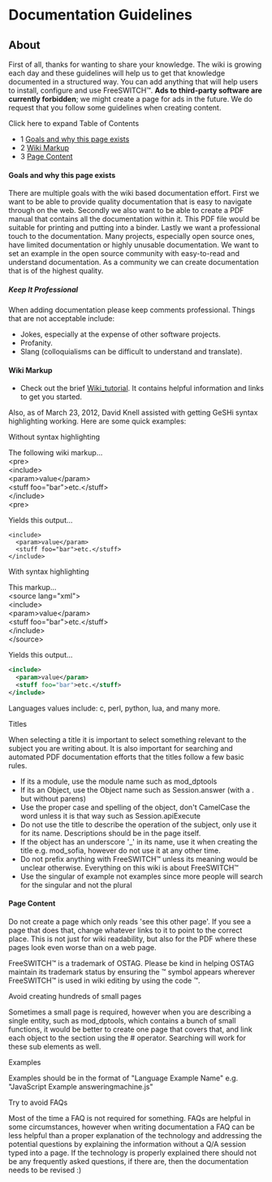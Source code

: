 
# Documentation Guidelines 

 

## About

First of all, thanks for wanting to share your knowledge. The wiki is growing each day and these guidelines will help us to get that knowledge documented in a structured way. You can add anything that will help users to install, configure and use FreeSWITCH™. **Ads to third-party software are currently forbidden**; we might create a page for ads in the future. We do request that you follow some guidelines when creating content.

Click here to expand Table of Contents

* 1 [Goals and why this page exists](#goals-and-why-this-page-exists)
* 2 [Wiki Markup](#-freeswitch--documentation-guidelines-)
* 3 [Page Content](#page-content)

#### Goals and why this page exists

There are multiple goals with the wiki based documentation effort. First we want to be able to provide quality documentation that is easy to navigate through on the web. Secondly we also want to be able to create a PDF manual that contains all the documentation within it. This PDF file would be suitable for printing and putting into a binder. Lastly we want a professional touch to the documentation. Many projects, especially open source ones, have limited documentation or highly unusable documentation. We want to set an example in the open source community with easy-to-read and understand documentation. As a community we can create documentation that is of the highest quality.

##### Keep It Professional

When adding documentation please keep comments professional. Things that are not acceptable include:

* Jokes, especially at the expense of other software projects.
* Profanity.
* Slang (colloquialisms can be difficult to understand and translate).

#### Wiki Markup

* Check out the brief [Wiki\_tutorial](https://wiki.freeswitch.org/wiki/Wiki%5Ftutorial "Wiki tutorial"). It contains helpful information and links to get you started.

Also, as of March 23, 2012, David Knell assisted with getting GeSHi syntax highlighting working. Here are some quick examples:

Without syntax highlighting

The following wiki markup...  
&lt;pre>  
&lt;include>  
 &lt;param>value&lt;/param>  
 &lt;stuff foo="bar">etc.&lt;/stuff>  
&lt;/include>  
&lt;pre>

Yields this output...

```text
<include>
  <param>value</param>
  <stuff foo="bar">etc.</stuff>
</include>
```

With syntax highlighting

This markup...  
&lt;source lang="xml">  
&lt;include>  
 &lt;param>value&lt;/param>  
 &lt;stuff foo="bar">etc.&lt;/stuff>  
&lt;/include>  
&lt;/source>

Yields this output...

```xml
<include>
  <param>value</param>
  <stuff foo="bar">etc.</stuff>
</include>
```

Languages values include: c, perl, python, lua, and many more.

Titles

When selecting a title it is important to select something relevant to the subject you are writing about. It is also important for searching and automated PDF documentation efforts that the titles follow a few basic rules.

* If its a module, use the module name such as mod\_dptools
* If its an Object, use the Object name such as Session.answer (with a . but without parens)
* Use the proper case and spelling of the object, don't CamelCase the word unless it is that way such as Session.apiExecute
* Do not use the title to describe the operation of the subject, only use it for its name. Descriptions should be in the page itself.
* If the object has an underscore '\_' in its name, use it when creating the title e.g. mod\_sofia, however do not use it at any other time.
* Do not prefix anything with FreeSWITCH™ unless its meaning would be unclear otherwise. Everything on this wiki is about FreeSWITCH™
* Use the singular of example not examples since more people will search for the singular and not the plural

#### Page Content

Do not create a page which only reads 'see this other page'. If you see a page that does that, change whatever links to it to point to the correct place. This is not just for wiki readability, but also for the PDF where these pages look even worse than on a web page.

FreeSWITCH™ is a trademark of OSTAG. Please be kind in helping OSTAG maintain its trademark status by ensuring the ™ symbol appears wherever FreeSWITCH™ is used in wiki editing by using the code &trade;.

Avoid creating hundreds of small pages

Sometimes a small page is required, however when you are describing a single entity, such as mod\_dptools, which contains a bunch of small functions, it would be better to create one page that covers that, and link each object to the section using the # operator. Searching will work for these sub elements as well.

Examples

Examples should be in the format of "Language Example Name" e.g. "JavaScript Example answeringmachine.js"

Try to avoid FAQs

Most of the time a FAQ is not required for something. FAQs are helpful in some circumstances, however when writing documentation a FAQ can be less helpful than a proper explanation of the technology and addressing the potential questions by explaining the information without a Q/A session typed into a page. If the technology is properly explained there should not be any frequently asked questions, if there are, then the documentation needs to be revised :)


